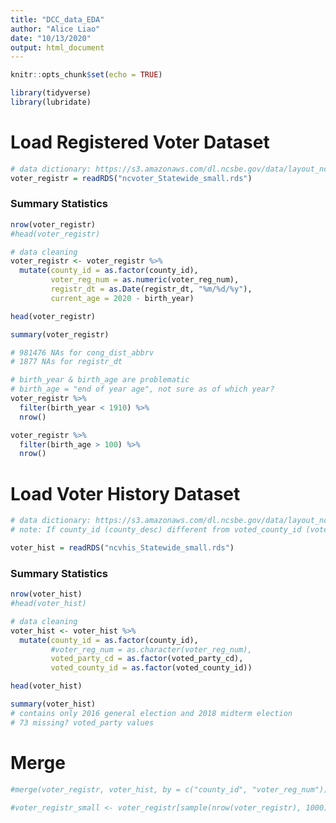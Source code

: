 ```yaml
---
title: "DCC_data_EDA"
author: "Alice Liao"
date: "10/13/2020"
output: html_document
---
```


```r
knitr::opts_chunk$set(echo = TRUE)
```

```r
library(tidyverse)
library(lubridate)
```

# Load Registered Voter Dataset
```r
# data dictionary: https://s3.amazonaws.com/dl.ncsbe.gov/data/layout_ncvoter.txt
voter_registr = readRDS("ncvoter_Statewide_small.rds")
```

### Summary Statistics
```r
nrow(voter_registr)
#head(voter_registr)

# data cleaning
voter_registr <- voter_registr %>%
  mutate(county_id = as.factor(county_id),
         voter_reg_num = as.numeric(voter_reg_num),
         registr_dt = as.Date(registr_dt, "%m/%d/%y"),
         current_age = 2020 - birth_year) 

head(voter_registr)

summary(voter_registr)

# 981476 NAs for cong_dist_abbrv
# 1877 NAs for registr_dt

# birth_year & birth_age are problematic
# birth_age = "end of year age", not sure as of which year?
voter_registr %>%
  filter(birth_year < 1910) %>%
  nrow()

voter_registr %>%
  filter(birth_age > 100) %>%
  nrow()

```
# Load Voter History Dataset
```r
# data dictionary: https://s3.amazonaws.com/dl.ncsbe.gov/data/layout_ncvhis.txt
# note: If county_id (county_desc) different from voted_county_id (voted_county_desc), this indicates the ballot chosen in primary by an unaffiliated voter

voter_hist = readRDS("ncvhis_Statewide_small.rds")
```

### Summary Statistics
```r
nrow(voter_hist)
#head(voter_hist)

# data cleaning
voter_hist <- voter_hist %>%
  mutate(county_id = as.factor(county_id),
         #voter_reg_num = as.character(voter_reg_num),
         voted_party_cd = as.factor(voted_party_cd),
         voted_county_id = as.factor(voted_county_id))

head(voter_hist)

summary(voter_hist)
# contains only 2016 general election and 2018 midterm election
# 73 missing? voted_party values
```

# Merge

```r
#merge(voter_registr, voter_hist, by = c("county_id", "voter_reg_num"))
```

```r
#voter_registr_small <- voter_registr[sample(nrow(voter_registr), 1000),]

```


